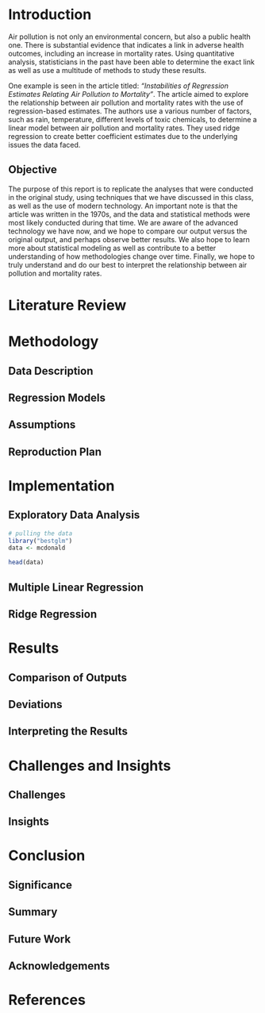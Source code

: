 # Introduction

Air pollution is not only an environmental concern, but also a public health one. There is substantial evidence that indicates a link in adverse health outcomes, including an increase in mortality rates. Using quantitative analysis, statisticians in the past have been able to determine the exact link as well as use a multitude of methods to study these results.

One example is seen in the article titled: *"Instabilities of Regression Estimates Relating Air Pollution to Mortality"*. The article aimed to explore the relationship between air pollution and mortality rates with the use of regression-based estimates. The authors use a various number of factors, such as rain, temperature, different levels of toxic chemicals, to determine a linear model between air pollution and mortality rates. They used ridge regression to create better coefficient estimates due to the underlying issues the data faced.

## Objective

The purpose of this report is to replicate the analyses that were conducted in the original study, using techniques that we have discussed in this class, as well as the use of modern technology. An important note is that the article was written in the 1970s, and the data and statistical methods were most likely conducted during that time. We are aware of the advanced technology we have now, and we hope to compare our output versus the original output, and perhaps observe better results. We also hope to learn more about statistical modeling as well as contribute to a better understanding of how methodologies change over time. Finally, we hope to truly understand and do our best to interpret the relationship between air pollution and mortality rates.

# Literature Review

# Methodology

## Data Description

## Regression Models

## Assumptions

## Reproduction Plan

# Implementation

## Exploratory Data Analysis

```r
# pulling the data
library("bestglm")
data <- mcdonald

head(data)
```

## Multiple Linear Regression

## Ridge Regression

# Results

## Comparison of Outputs

## Deviations

## Interpreting the Results

# Challenges and Insights

## Challenges

## Insights

# Conclusion

## Significance

## Summary

## Future Work

## Acknowledgements

# References
